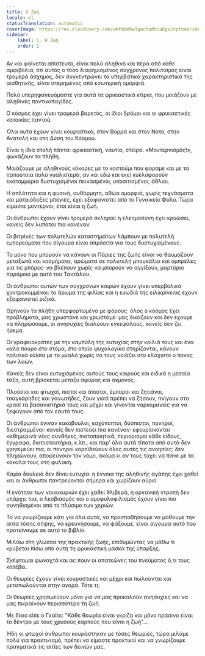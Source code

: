 ```yaml
---
title: Η Ζωή
locale: el
statusTranslation: automatic
coverImage: https://res.cloudinary.com/xmfm6mhw3gwctndtcubgx2rptnae/image/upload/v1741354419/small_cover_la_gran_rebelion_28716e29d2.webp
sidebar:
    label: 1. Η Ζωή
    order: 1
---
```

Αν και φαίνεται απίστευτο, είναι πολύ αληθινό και πέρα από κάθε αμφιβολία, ότι αυτός ο τόσο διαφημισμένος σύγχρονος πολιτισμός είναι τρομερά άσχημος, δεν συγκεντρώνει τα υπερβατικά χαρακτηριστικά της αισθητικής, είναι στερημένος από εσωτερική ομορφιά.

Πολύ υπερηφανευόμαστε για αυτά τα φρικιαστικά κτίρια, που μοιάζουν με αληθινές ποντικοπαγίδες.

Ο κόσμος έχει γίνει τρομερά βαρετός, οι ίδιοι δρόμοι και οι φρικιαστικές κατοικίες παντού.

Όλα αυτά έχουν γίνει κουραστικά, στον Βορρά και στον Νότο, στην Ανατολή και στη Δύση του Κόσμου.

Είναι η ίδια στολή πάντα: φρικιαστική, ναυτία, στείρα. «Μοντερνισμός!», φωνάζουν τα πλήθη.

Μοιάζουμε με αληθινούς κόκορες με το κοστούμι που φοράμε και με τα παπούτσια πολύ γυαλιστερά, αν και εδώ και εκεί κυκλοφορούν εκατομμύρια δυστυχισμένοι πεινασμένοι, υποσιτισμένοι, άθλιοι.

Η απλότητα και η φυσική, αυθόρμητη, αθώα ομορφιά, χωρίς τεχνάσματα και ματαιόδοξες μπογιές, έχει εξαφανιστεί από το Γυναικείο Φύλο. Τώρα είμαστε μοντέρνοι, έτσι είναι η ζωή.

Οι άνθρωποι έχουν γίνει τρομερά σκληροί: η ελεημοσύνη έχει κρυώσει, κανείς δεν λυπάται πια κανέναν.

Οι βιτρίνες των πολυτελών καταστημάτων λάμπουν με πολυτελή εμπορεύματα που σίγουρα είναι απρόσιτα για τους δυστυχισμένους.

Το μόνο που μπορούν να κάνουν οι Πάριες της ζωής είναι να θαυμάζουν μεταξωτά και κοσμήματα, αρώματα σε πολυτελή μπουκάλια και ομπρέλες για τις μπόρες· να βλέπουν χωρίς να μπορούν να αγγίξουν, μαρτύριο παρόμοιο με αυτό του Ταντάλου.

Οι άνθρωποι αυτών των σύγχρονων καιρών έχουν γίνει υπερβολικά χοντροκομμένοι: το άρωμα της φιλίας και η ευωδιά της ειλικρίνειας έχουν εξαφανιστεί ριζικά.

Θρηνούν τα πλήθη υπερφορτωμένα με φόρους· όλος ο κόσμος έχει προβλήματα, μας χρωστάνε και χρωστάμε· μας δικάζουν και δεν έχουμε να πληρώσουμε, οι ανησυχίες διαλύουν εγκεφάλους, κανείς δεν ζει ήρεμα.

Οι γραφειοκράτες με την καμπύλη της ευτυχίας στην κοιλιά τους και ένα καλό πούρο στο στόμα, στο οποίο ψυχολογικά στηρίζονται, κάνουν πολιτικά κόλπα με το μυαλό χωρίς να τους νοιάζει στο ελάχιστο ο πόνος των λαών.

Κανείς δεν είναι ευτυχισμένος αυτούς τους καιρούς και ειδικά η μεσαία τάξη, αυτή βρίσκεται μεταξύ σφύρας και άκμονος.

Πλούσιοι και φτωχοί, πιστοί και άπιστοι, έμποροι και ζητιάνοι, τσαγκάρηδες και γανωτήδες, ζουν γιατί πρέπει να ζήσουν, πνίγουν στο κρασί τα βασανιστήριά τους και μέχρι και γίνονται ναρκομανείς για να ξεφύγουν από τον εαυτό τους.

Οι άνθρωποι έγιναν κακόβουλοι, καχύποπτοι, δύσπιστοι, πονηροί, διεστραμμένοι· κανείς δεν πιστεύει πια κανέναν· εφευρίσκονται καθημερινά νέες συνθήκες, πιστοποιητικά, περιορισμοί κάθε είδους, έγγραφα, διαπιστευτήρια, κ.λπ., και παρ' όλα αυτά τίποτα από αυτά δεν χρησιμεύει πια, οι πονηροί κοροϊδεύουν όλες αυτές τις ανοησίες: δεν πληρώνουν, αποφεύγουν τον νόμο, ακόμα κι αν τους τύχει να πάνε με τα κόκαλά τους στη φυλακή.

Καμία δουλειά δεν δίνει ευτυχία· η έννοια της αληθινής αγάπης έχει χαθεί και οι άνθρωποι παντρεύονται σήμερα και χωρίζουν αύριο.

Η ενότητα των νοικοκυριών έχει χαθεί θλιβερά, η οργανική ντροπή δεν υπάρχει πια, ο λεσβιασμός και ο ομοφυλοφιλισμός έχουν γίνει πιο συνηθισμένοι από το πλύσιμο των χεριών.

Το να γνωρίζουμε κάτι για όλα αυτά, να προσπαθήσουμε να μάθουμε την αιτία τόσης σήψης, να ερευνήσουμε, να ψάξουμε, είναι σίγουρα αυτό που προτείνουμε σε αυτό το βιβλίο.

Μιλάω στη γλώσσα της πρακτικής ζωής, επιθυμώντας να μάθω τι κρύβεται πίσω από αυτή τη φρικιαστική μάσκα της ύπαρξης.

Σκέφτομαι φωναχτά και ας πουν οι απατεώνες του πνεύματος ό,τι τους κατέβει.

Οι θεωρίες έχουν γίνει κουραστικές και μέχρι και πωλούνται και μεταπωλούνται στην αγορά. Τότε τι;

Οι θεωρίες χρησιμεύουν μόνο για να μας προκαλούν ανησυχίες και να μας πικραίνουν περισσότερο τη ζωή.

Με δίκιο είπε ο Γκαίτε: "Κάθε θεωρία είναι γκρίζα και μόνο πράσινο είναι το δέντρο με τους χρυσούς καρπούς που είναι η ζωή"...

Ήδη οι φτωχοί άνθρωποι κουράστηκαν με τόσες θεωρίες, τώρα μιλάμε πολύ για πρακτικισμό, πρέπει να είμαστε πρακτικοί και να γνωρίζουμε πραγματικά τις αιτίες των δεινών μας.

